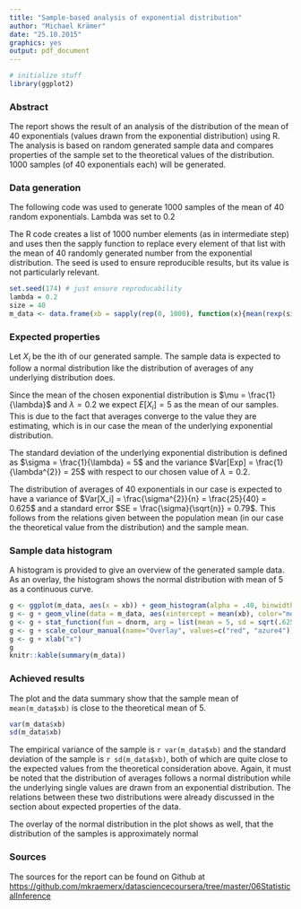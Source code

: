 ```yaml
---
title: "Sample-based analysis of exponential distribution"
author: "Michael Krämer"
date: "25.10.2015"
graphics: yes
output: pdf_document
---
```

```r
# initialize stuff
library(ggplot2)
```

### Abstract
The report shows the result of an analysis of the distribution of the mean of 40 exponentials (values drawn from the exponential distribution) using R. The analysis is based on random generated sample data and compares properties of the sample set to the theoretical values of the distribution. 1000 samples (of 40 exponentials each) will be generated.

### Data generation
The following code was used to generate 1000 samples of the mean of 40 random exponentials. Lambda was set to 0.2

The R code creates a list of 1000 number elements (as in intermediate step) and uses then the sapply function to replace every element of that list with the mean of 40 randomly generated number from the exponential distribution. The seed is used to ensure reproducible results, but its value is not particularly relevant.

```r
set.seed(174) # just ensure reproducability
lambda = 0.2
size = 40
m_data <- data.frame(xb = sapply(rep(0, 1000), function(x){mean(rexp(size, lambda))}))
```

### Expected properties
Let $X_i$ be the ith of our generated sample. The sample data is expected to follow a normal distribution like the distribution of averages of any underlying distribution does. 

Since the mean of the chosen exponential distribution is $\mu = \frac{1}{\lambda}$ and $\lambda = 0.2$ we expect $E[X_i] = 5$ as the mean of our samples. This is due to the fact that averages converge to the value they are estimating, which is in our case the mean of the underlying exponential distribution.

The standard deviation of the underlying exponential distribution is defined as $\sigma = \frac{1}{\lambda} = 5$ and the variance $Var[Exp] = \frac{1}{\lambda^{2}} = 25$ with respect to our chosen value of $\lambda = 0.2$.

The distribution of averages of 40 exponentials in our case is expected to have a variance of $Var[X_i] = \frac{\sigma^{2}}{n} = \frac{25}{40} = 0.625$ and a standard error $SE = \frac{\sigma}{\sqrt{n}} = 0.79$. This follows from the relations given between the population mean (in our case the theoretical value from the distribution) and the sample mean.

### Sample data histogram
A histogram is provided to give an overview of the generated sample data. As an overlay, the histogram shows the normal distribution with mean of 5 as a continuous curve.

```r
g <- ggplot(m_data, aes(x = xb)) + geom_histogram(alpha = .40, binwidth=.2, colour = "black", fill = "red", aes(y = ..density..))
g <- g + geom_vline(data = m_data, aes(xintercept = mean(xb), color="mean"), size = 1, show_guide = TRUE)
g <- g + stat_function(fun = dnorm, arg = list(mean = 5, sd = sqrt(.625)), aes(color="norm"), size = 2)
g <- g + scale_colour_manual(name="Overlay", values=c("red", "azure4"))
g <- g + xlab("x")
g
knitr::kable(summary(m_data))
```

### Achieved results
The plot and the data summary show that the sample mean of `mean(m_data$xb)` is close to the theoretical mean of 5.

```r
var(m_data$xb)
sd(m_data$xb)
```

The empirical variance of the sample is `r var(m_data$xb)` and the standard deviation of the sample is `r sd(m_data$xb)`, both of which are quite close to the expected values from the theoretical consideration above. Again, it must be noted that the distribution of averages follows a normal distribution while the underlying single values are drawn from an exponential distribution. The relations between these two distributions were already discussed in the section about expected properties of the data.

The overlay of the normal distribution in the plot shows as well, that the distribution of the samples is approximately normal

### Sources
The sources for the report can be found on Github at [https://github.com/mkraemerx/datasciencecoursera/tree/master/06StatisticalInference](https://github.com/mkraemerx/datasciencecoursera/tree/master/06StatisticalInference)
